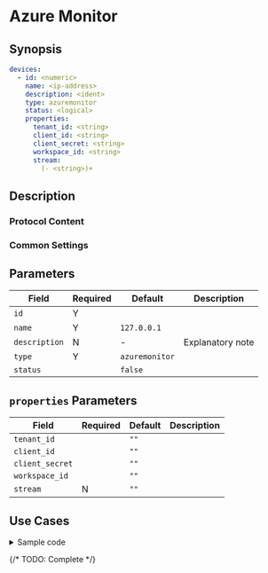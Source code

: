 # Azure Monitor

## Synopsis

```yaml
devices:
  - id: <numeric>
    name: <ip-address>
    description: <ident>
    type: azuremonitor
    status: <logical>
    properties:
      tenant_id: <string>
      client_id: <string>
      client_secret: <string>
      workspace_id: <string>
      stream:
        (- <string>)+
```

## Description

### Protocol Content

### Common Settings

<dl>
</dl>

## Parameters

|Field|Required|Default|Description|
|---|---|---|---|
|`id`|Y|||
|`name`|Y|`127.0.0.1`||
|`description`|N|-|Explanatory note|
|`type`|Y|`azuremonitor`||
|`status`||`false`||

## `properties` Parameters

|Field|Required|Default|Description|
|---|---|---|---|
|`tenant_id`||`""`||
|`client_id`||`""`||
|`client_secret`||`""`||
|`workspace_id`||`""`||
|`stream`|N|`""`||

## Use Cases

<details>
<summary>Sample code</summary>
```yaml
```
</details>

{/* TODO: Complete */}